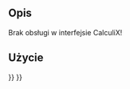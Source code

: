 <languages/>

{{VeryImportantMessage|Przestarzałe ''({{VersionPlus/pl|1.0}})''.}}

{{Docnav/pl
|
|
|[[FEM_Workbench/pl|środowisko pracy MES]]
|
|
|IconC=Workbench_FEM.svg
}}

{{GuiCommand/pl
|Name=FEM ConstraintGear
|Name/pl=MES: Wiązanie koła pasowego
|MenuLocation=Model → Wiązania bez solvera → Wiązanie koła pasowego
|Workbenches=[[FEM_Workbench/pl|MES]]
}}

<span id="Description"></span>
==Opis==

Brak obsługi w interfejsie CalculiX! 

<span id="Usage"></span>
==Użycie==


{{Docnav/pl
|
|
|[[FEM_Workbench/pl|środowisko pracy MES]]
|
|
|IconC=Workbench_FEM.svg
}}

{{FEM Tools navi{{#translation:}}}}
{{Userdocnavi{{#translation:}}}}